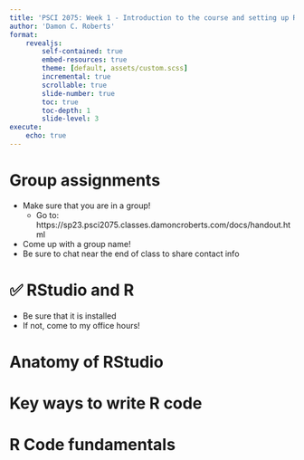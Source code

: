 ```yaml
---
title: 'PSCI 2075: Week 1 - Introduction to the course and setting up R'
author: 'Damon C. Roberts'
format: 
    revealjs:
        self-contained: true
        embed-resources: true
        theme: [default, assets/custom.scss]
        incremental: true
        scrollable: true
        slide-number: true
        toc: true
        toc-depth: 1
        slide-level: 3
execute:
    echo: true
---
```



# Group assignments

- Make sure that you are in a group!
    - Go to: https://sp23.psci2075.classes.damoncroberts.com/docs/handout.html
- Come up with a group name!
- Be sure to chat near the end of class to share contact info

# ✅ RStudio and R

- Be sure that it is installed
- If not, come to my office hours!

# Anatomy of RStudio

# Key ways to write R code

# R Code fundamentals